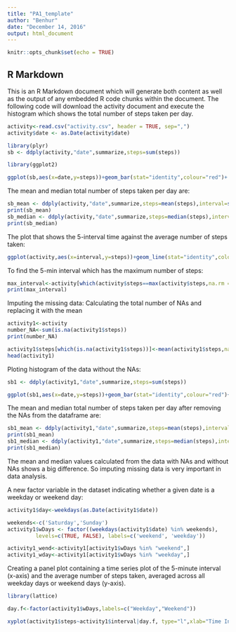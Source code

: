 ---
title: "PA1_template"
author: "Benhur"
date: "December 14, 2016"
output: html_document
---

```{r setup, include=FALSE}
knitr::opts_chunk$set(echo = TRUE)
```

## R Markdown

This is an R Markdown document which will generate both content as well as the output of any embedded R code chunks within the document. The following code will download the activity document and execute the histogram which shows the total number of steps taken per day.

```{r Histogram,fig.height=4}
activity<-read.csv("activity.csv", header = TRUE, sep=",")
activity$date <- as.Date(activity$date)

library(plyr)
sb <- ddply(activity,"date",summarize,steps=sum(steps))

library(ggplot2)

ggplot(sb,aes(x=date,y=steps))+geom_bar(stat="identity",colour="red")+ ylab("Number of steps")+ggtitle("Total number of steps per day")

```

The mean and median total number of steps taken per day are:

```{r stimulation,echo=TRUE}
sb_mean <- ddply(activity,"date",summarize,steps=mean(steps),interval=sum(interval))
print(sb_mean)
sb_median <- ddply(activity,"date",summarize,steps=median(steps),interval=sum(interval))
print(sb_median)

```
The plot that shows the 5-interval time against the average number of steps taken:

```{r plot,echo=TRUE}
ggplot(activity,aes(x=interval,y=steps))+geom_line(stat="identity",colour="blue")+ylab("Number of steps")+ggtitle("Time interval") 

```

To find the 5-min interval which has the maximum number of steps:
```{r maxmum,echo=TRUE}
max_interval<-activity[which(activity$steps==max(activity$steps,na.rm = TRUE)), ]
print(max_interval)
```
Imputing the missing data: Calculating the total number of NAs and replacing it with the mean

```{r missing data,echo=TRUE}
activity1<-activity
number_NA<-sum(is.na(activity1$steps))
print(number_NA)

activity1$steps[which(is.na(activity1$steps))]<-mean(activity1$steps,na.rm=TRUE)
head(activity1)

```
Ploting histogram of the data without the NAs:
```{r ploting Histogram,echo=TRUE}
sb1 <- ddply(activity1,"date",summarize,steps=sum(steps))

ggplot(sb1,aes(x=date,y=steps))+geom_bar(stat="identity",colour="red")+ ylab("Number of steps")+ggtitle("Total number of steps per day")
```

The mean and median total number of steps taken per day after removing the NAs from the dataframe are:

```{r mean and median,echo=TRUE}
sb1_mean <- ddply(activity1,"date",summarize,steps=mean(steps),interval=sum(interval))
print(sb1_mean)
sb1_median <- ddply(activity1,"date",summarize,steps=median(steps),interval=sum(interval))
print(sb1_median)
```

The mean and median values calculated from the data with NAs and without NAs shows a big difference. So imputing missing data is very important in data analysis.

A new factor variable in the dataset indicating whether a given date is a weekday or weekend day:
```{r weekdays and weekends,echo=TRUE}
activity1$day<-weekdays(as.Date(activity1$date))

weekends<-c('Saturday','Sunday')
activity1$wDays <- factor((weekdays(activity1$date) %in% weekends), 
         levels=c(TRUE, FALSE), labels=c('weekend', 'weekday'))

activity1_wend<-activity1[activity1$wDays %in% "weekend",]
activity1_wday<-activity1[activity1$wDays %in% "weekday",]
```

Creating a panel plot containing a time series plot of the 5-minute interval (x-axis) and the average number of steps taken, averaged across all weekday days or weekend days (y-axis).


```{r panel plot,echo=TRUE}

library(lattice)

day.f<-factor(activity1$wDays,labels=c("Weekday","Weekend"))

xyplot(activity1$steps~activity1$interval|day.f, type="l",xlab="Time Interval",ylab="Number of steps",main = "Average number of steps vs time interval",layout=c(1,2))
```
